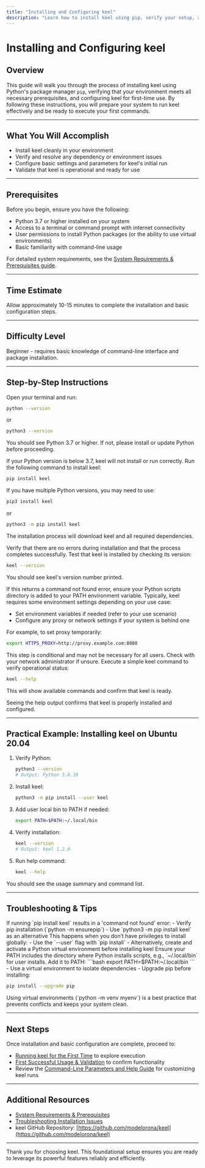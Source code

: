 ```yaml
---
title: "Installing and Configuring keel"
description: "Learn how to install keel using pip, verify your setup, and configure the tool for first-time use on your environment. This guide walks through dependency checks, recommended environment setup, and initial run parameters."
---
```


# Installing and Configuring keel

## Overview
This guide will walk you through the process of installing keel using Python's package manager `pip`, verifying that your environment meets all necessary prerequisites, and configuring keel for first-time use. By following these instructions, you will prepare your system to run keel effectively and be ready to execute your first commands.

---

## What You Will Accomplish
- Install keel cleanly in your environment
- Verify and resolve any dependency or environment issues
- Configure basic settings and parameters for keel's initial run
- Validate that keel is operational and ready for use

---

## Prerequisites
Before you begin, ensure you have the following:
- Python 3.7 or higher installed on your system
- Access to a terminal or command prompt with internet connectivity
- User permissions to install Python packages (or the ability to use virtual environments)
- Basic familiarity with command-line usage

For detailed system requirements, see the [System Requirements & Prerequisites guide](/getting-started/setup-installation/system-requirements).

---

## Time Estimate
Allow approximately 10-15 minutes to complete the installation and basic configuration steps.

---

## Difficulty Level
Beginner - requires basic knowledge of command-line interface and package installation.

---

## Step-by-Step Instructions

<Steps>
<Step title="1. Verify Python Installation">
Open your terminal and run:

```bash
python --version
```

or

```bash
python3 --version
```

You should see Python 3.7 or higher. If not, please install or update Python before proceeding.

<Check>
If your Python version is below 3.7, keel will not install or run correctly.
</Check>

</Step>

<Step title="2. Install keel with pip">
Run the following command to install keel:

```bash
pip install keel
```

If you have multiple Python versions, you may need to use:

```bash
pip3 install keel
```

or

```bash
python3 -m pip install keel
```

The installation process will download keel and all required dependencies.

<Check>
Verify that there are no errors during installation and that the process completes successfully.
</Check>

</Step>

<Step title="3. Confirm keel Installation">
Test that keel is installed by checking its version:

```bash
keel --version
```

You should see keel's version number printed.

<Check>
If this returns a command not found error, ensure your Python scripts directory is added to your PATH environment variable.
</Check>

</Step>

<Step title="4. Configure Your Environment for keel">
Typically, keel requires some environment settings depending on your use case:

- Set environment variables if needed (refer to your use scenario)
- Configure any proxy or network settings if your system is behind one

For example, to set proxy temporarily:
```bash
export HTTPS_PROXY=http://proxy.example.com:8080
```

<Note>
This step is conditional and may not be necessary for all users. Check with your network administrator if unsure.
</Note>

</Step>

<Step title="5. Run keel for the First Time">
Execute a simple keel command to verify operational status:

```bash
keel --help
```

This will show available commands and confirm that keel is ready.

<Check>
Seeing the help output confirms that keel is properly installed and configured.
</Check>

</Step>

</Steps>

---

## Practical Example: Installing keel on Ubuntu 20.04

1. Verify Python:

   ```bash
   python3 --version
   # Output: Python 3.8.10
   ```

2. Install keel:

   ```bash
   python3 -m pip install --user keel
   ```

3. Add user local bin to PATH if needed:

   ```bash
   export PATH=$PATH:~/.local/bin
   ```

4. Verify installation:

   ```bash
   keel --version
   # Output: keel 1.2.0
   ```

5. Run help command:

   ```bash
   keel --help
   ```

You should see the usage summary and command list.

---

## Troubleshooting & Tips

<AccordionGroup title="Common Installation Issues">
<Accordion title="pip Command Not Found">
If running `pip install keel` results in a 'command not found' error:
- Verify pip installation (`python -m ensurepip`)
- Use `python3 -m pip install keel` as an alternative
</Accordion>
<Accordion title="Permission Denied Errors">
This happens when you don’t have privileges to install globally:
- Use the `--user` flag with `pip install`
- Alternatively, create and activate a Python virtual environment before installing keel
</Accordion>
<Accordion title="keel Command Not Recognized After Installation">
Ensure your PATH includes the directory where Python installs scripts, e.g., `~/.local/bin` for user installs.
Add it to PATH:
```bash
export PATH=$PATH:~/.local/bin
```
</Accordion>
<Accordion title="Dependency Conflicts or Errors">
- Use a virtual environment to isolate dependencies
- Upgrade pip before installing:

```bash
pip install --upgrade pip
```
</Accordion>
</AccordionGroup>

<Tip>
Using virtual environments (`python -m venv myenv`) is a best practice that prevents conflicts and keeps your system clean.
</Tip>

---

## Next Steps
Once installation and basic configuration are complete, proceed to:

- [Running keel for the First Time](/getting-started/first-steps/running-keel) to explore execution
- [First Successful Usage & Validation](/getting-started/first-steps/first-successful-usage) to confirm functionality
- Review the [Command-Line Parameters and Help Guide](/guides/getting-started/help-and-parameters) for customizing keel runs

---

## Additional Resources
- [System Requirements & Prerequisites](/getting-started/setup-installation/system-requirements)
- [Troubleshooting Installation Issues](/getting-started/setup-installation/troubleshooting-installation)
- keel GitHub Repository: [https://github.com/modelorona/keel](https://github.com/modelorona/keel)

---

Thank you for choosing keel. This foundational setup ensures you are ready to leverage its powerful features reliably and efficiently.

